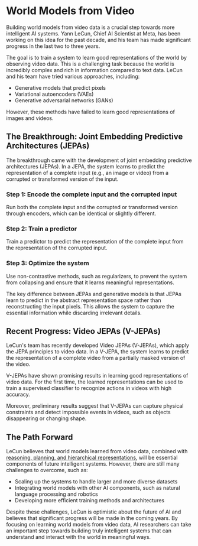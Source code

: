 
# World Models from Video

Building world models from video data is a crucial step towards more intelligent AI systems. Yann LeCun, Chief AI Scientist at Meta, has been working on this idea for the past decade, and his team has made significant progress in the last two to three years.

The goal is to train a system to learn good representations of the world by observing video data. This is a challenging task because the world is incredibly complex and rich in information compared to text data. LeCun and his team have tried various approaches, including:

- Generative models that predict pixels
- Variational autoencoders (VAEs)
- Generative adversarial networks (GANs)

However, these methods have failed to learn good representations of images and videos.

## The Breakthrough: Joint Embedding Predictive Architectures (JEPAs)

The breakthrough came with the development of joint embedding predictive architectures (JEPAs). In a JEPA, the system learns to predict the representation of a complete input (e.g., an image or video) from a corrupted or transformed version of the input.

<Steps>

### Step 1: Encode the complete input and the corrupted input

Run both the complete input and the corrupted or transformed version through encoders, which can be identical or slightly different.

### Step 2: Train a predictor

Train a predictor to predict the representation of the complete input from the representation of the corrupted input.

### Step 3: Optimize the system

Use non-contrastive methods, such as regularizers, to prevent the system from collapsing and ensure that it learns meaningful representations.

</Steps>

The key difference between JEPAs and generative models is that JEPAs learn to predict in the abstract representation space rather than reconstructing the input pixels. This allows the system to capture the essential information while discarding irrelevant details.

## Recent Progress: Video JEPAs (V-JEPAs)

LeCun's team has recently developed Video JEPAs (V-JEPAs), which apply the JEPA principles to video data. In a V-JEPA, the system learns to predict the representation of a complete video from a partially masked version of the video.

<Callout emoji="💡">
V-JEPAs have shown promising results in learning good representations of video data. For the first time, the learned representations can be used to train a supervised classifier to recognize actions in videos with high accuracy.
</Callout>

Moreover, preliminary results suggest that V-JEPAs can capture physical constraints and detect impossible events in videos, such as objects disappearing or changing shape.

## The Path Forward

LeCun believes that world models learned from video data, combined with [reasoning, planning, and hierarchical representations](/reasoning-planning-hierarchical-representations), will be essential components of future intelligent systems. However, there are still many challenges to overcome, such as:

- Scaling up the systems to handle larger and more diverse datasets
- Integrating world models with other AI components, such as natural language processing and robotics
- Developing more efficient training methods and architectures

Despite these challenges, LeCun is optimistic about the future of AI and believes that significant progress will be made in the coming years. By focusing on learning world models from video data, AI researchers can take an important step towards building truly intelligent systems that can understand and interact with the world in meaningful ways.